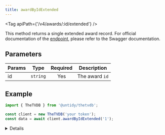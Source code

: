 ```yaml
---
title: awardByIdExtended
---
```



<Tag apiPath={'/v4/awards/:id/extended'} />

This method returns a single extended award record. For official documentation of the
[endpoint](https://thetvdb.github.io/v4-api/#/Awards/getAwardExtended), please refer to the Swagger
documentation.

## Parameters

| Params | Type     | Required | Description    |
| ------ | -------- | :------: | -------------- |
| id     | `string` |   Yes    | The award `id` |

## Example

```js {4}
import { TheTVDB } from '@untidy/thetvdb';

const client = new TheTVDB('your token');
const data = await client.awardByIdExtended('1');
```

<Details>

```js
{
  status: 'success',
  data: {
    id: 1,
    name: 'Academy Awards',
    categories: [
      {
        id: 1,
        name: 'Best Picture',
        allowCoNominees: false,
        forSeries: false,
        forMovies: true,
        award: {
          id: 1,
          name: 'Academy Awards',
        },
      },
      {
        id: 2,
        name: 'Actor in a Leading Role',
        allowCoNominees: false,
        forSeries: false,
        forMovies: true,
        award: {
          id: 1,
          name: 'Academy Awards',
        },
      },
      // ...
    ],
    score: 0,
  },
};
```

</Details>
